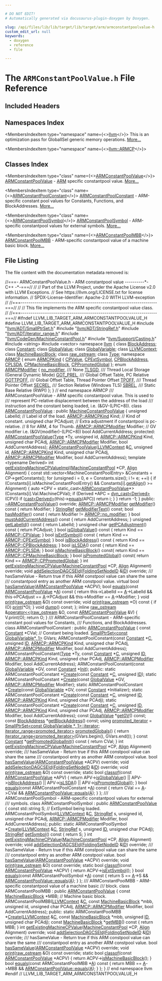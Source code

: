```yaml
---

# DO NOT EDIT!
# Automatically generated via docusaurus-plugin-doxygen by Doxygen.

slug: /api/files/lib/lib/target/lib/target/arm/armconstantpoolvalue-h
custom_edit_url: null
keywords:
  - doxygen
  - reference
  - file

---
```





# The `ARMConstantPoolValue.h` File Reference

<DoxygenPage pluginConfig={pluginConfig}>



## Included Headers

<IncludesList>
<IncludesListItem
  filePath="llvm/ADT/SmallPtrSet.h"
  permalink="/docs/api/files/include/include/llvm/include/llvm/adt/smallptrset-h"
  isLocal="true" />
<IncludesListItem
  filePath="llvm/ADT/StringRef.h"
  permalink="/docs/api/files/include/include/llvm/include/llvm/adt/stringref-h"
  isLocal="true" />
<IncludesListItem
  filePath="llvm/ADT/iterator_range.h"
  permalink="/docs/api/files/include/include/llvm/include/llvm/adt/iterator-range-h"
  isLocal="true" />
<IncludesListItem
  filePath="llvm/CodeGen/MachineConstantPool.h"
  permalink="/docs/api/files/include/include/llvm/include/llvm/codegen/machineconstantpool-h"
  isLocal="true" />
<IncludesListItem
  filePath="llvm/Support/Casting.h"
  permalink="/docs/api/files/include/include/llvm/include/llvm/support/casting-h"
  isLocal="true" />
<IncludesListItem
  filePath="string"
  permalink=""
  isLocal="false" />
<IncludesListItem
  filePath="vector"
  permalink=""
  isLocal="false" />
</IncludesList>

## Namespaces Index

<MembersIndex>

<MembersIndexItem
  type="namespace"
  name={<><a href="/docs/api/namespaces/llvm">llvm</a></>}>
This is an optimization pass for GlobalISel generic memory operations. <a href="/docs/api/namespaces/llvm/#details">More...</a>
</MembersIndexItem>

<MembersIndexItem
  type="namespace"
  name={<><a href="/docs/api/namespaces/llvm/armcp">llvm::ARMCP</a></>}>
</MembersIndexItem>

</MembersIndex>

## Classes Index

<MembersIndex>

<MembersIndexItem
  type="class"
  name={<><a href="/docs/api/classes/llvm/armconstantpoolvalue">ARMConstantPoolValue</a></>}>
<a href="/docs/api/classes/llvm/armconstantpoolvalue">ARMConstantPoolValue</a> - <a href="/docs/api/namespaces/llvm/arm">ARM</a> specific constantpool value. <a href="/docs/api/classes/llvm/armconstantpoolvalue/#details">More...</a>
</MembersIndexItem>

<MembersIndexItem
  type="class"
  name={<><a href="/docs/api/classes/llvm/armconstantpoolconstant">ARMConstantPoolConstant</a></>}>
<a href="/docs/api/classes/llvm/armconstantpoolconstant">ARMConstantPoolConstant</a> - ARM-specific constant pool values for Constants, Functions, and BlockAddresses. <a href="/docs/api/classes/llvm/armconstantpoolconstant/#details">More...</a>
</MembersIndexItem>

<MembersIndexItem
  type="class"
  name={<><a href="/docs/api/classes/llvm/armconstantpoolsymbol">ARMConstantPoolSymbol</a></>}>
<a href="/docs/api/classes/llvm/armconstantpoolsymbol">ARMConstantPoolSymbol</a> - ARM-specific constantpool values for external symbols. <a href="/docs/api/classes/llvm/armconstantpoolsymbol/#details">More...</a>
</MembersIndexItem>

<MembersIndexItem
  type="class"
  name={<><a href="/docs/api/classes/llvm/armconstantpoolmbb">ARMConstantPoolMBB</a></>}>
<a href="/docs/api/classes/llvm/armconstantpoolmbb">ARMConstantPoolMBB</a> - ARM-specific constantpool value of a machine basic block. <a href="/docs/api/classes/llvm/armconstantpoolmbb/#details">More...</a>
</MembersIndexItem>

</MembersIndex>


## File Listing

The file content with the documentation metadata removed is:

<ProgramListing>

<Link id="l00001" /><CodeLine lineNumber="1"><span class="doxyHighlightComment">//===- ARMConstantPoolValue.h - ARM constantpool value ----------&#42;- C++ -&#42;-===//</span></CodeLine>
<Link id="l00002" /><CodeLine lineNumber="2"><span class="doxyHighlightComment">//</span></CodeLine>
<Link id="l00003" /><CodeLine lineNumber="3"><span class="doxyHighlightComment">// Part of the LLVM Project, under the Apache License v2.0 with LLVM Exceptions.</span></CodeLine>
<Link id="l00004" /><CodeLine lineNumber="4"><span class="doxyHighlightComment">// See https://llvm.org/LICENSE.txt for license information.</span></CodeLine>
<Link id="l00005" /><CodeLine lineNumber="5"><span class="doxyHighlightComment">// SPDX-License-Identifier: Apache-2.0 WITH LLVM-exception</span></CodeLine>
<Link id="l00006" /><CodeLine lineNumber="6"><span class="doxyHighlightComment">//</span></CodeLine>
<Link id="l00007" /><CodeLine lineNumber="7"><span class="doxyHighlightComment">//===----------------------------------------------------------------------===//</span></CodeLine>
<Link id="l00008" /><CodeLine lineNumber="8"><span class="doxyHighlightComment">//</span></CodeLine>
<Link id="l00009" /><CodeLine lineNumber="9"><span class="doxyHighlightComment">// This file implements the ARM specific constantpool value class.</span></CodeLine>
<Link id="l00010" /><CodeLine lineNumber="10"><span class="doxyHighlightComment">//</span></CodeLine>
<Link id="l00011" /><CodeLine lineNumber="11"><span class="doxyHighlightComment">//===----------------------------------------------------------------------===//</span></CodeLine>
<Link id="l00012" /><CodeLine lineNumber="12"></CodeLine>
<Link id="l00013" /><CodeLine lineNumber="13"><span class="doxyHighlightPreprocessor">#ifndef LLVM&#95;LIB&#95;TARGET&#95;ARM&#95;ARMCONSTANTPOOLVALUE&#95;H</span></CodeLine>
<Link id="l00014" /><CodeLine lineNumber="14"><span class="doxyHighlightPreprocessor">#define LLVM&#95;LIB&#95;TARGET&#95;ARM&#95;ARMCONSTANTPOOLVALUE&#95;H</span></CodeLine>
<Link id="l00015" /><CodeLine lineNumber="15"></CodeLine>
<Link id="l00016" /><CodeLine lineNumber="16"><span class="doxyHighlightPreprocessor">#include &quot;<a href="/docs/api/files/include/include/llvm/include/llvm/adt/smallptrset-h">llvm/ADT/SmallPtrSet.h</a>&quot;</span></CodeLine>
<Link id="l00017" /><CodeLine lineNumber="17"><span class="doxyHighlightPreprocessor">#include &quot;<a href="/docs/api/files/include/include/llvm/include/llvm/adt/stringref-h">llvm/ADT/StringRef.h</a>&quot;</span></CodeLine>
<Link id="l00018" /><CodeLine lineNumber="18"><span class="doxyHighlightPreprocessor">#include &quot;<a href="/docs/api/files/include/include/llvm/include/llvm/adt/iterator-range-h">llvm/ADT/iterator&#95;range.h</a>&quot;</span></CodeLine>
<Link id="l00019" /><CodeLine lineNumber="19"><span class="doxyHighlightPreprocessor">#include &quot;<a href="/docs/api/files/include/include/llvm/include/llvm/codegen/machineconstantpool-h">llvm/CodeGen/MachineConstantPool.h</a>&quot;</span></CodeLine>
<Link id="l00020" /><CodeLine lineNumber="20"><span class="doxyHighlightPreprocessor">#include &quot;<a href="/docs/api/files/include/include/llvm/include/llvm/support/casting-h">llvm/Support/Casting.h</a>&quot;</span></CodeLine>
<Link id="l00021" /><CodeLine lineNumber="21"><span class="doxyHighlightPreprocessor">#include &lt;string&gt;</span></CodeLine>
<Link id="l00022" /><CodeLine lineNumber="22"><span class="doxyHighlightPreprocessor">#include &lt;vector&gt;</span></CodeLine>
<Link id="l00023" /><CodeLine lineNumber="23"></CodeLine>
<Link id="l00024" /><CodeLine lineNumber="24"><span class="doxyHighlightKeyword">namespace </span><span class="doxyHighlight"><a href="/docs/api/namespaces/llvm">llvm</a> &#123;</span></CodeLine>
<Link id="l00025" /><CodeLine lineNumber="25"></CodeLine>
<Link id="l00026" /><CodeLine lineNumber="26"><span class="doxyHighlightKeyword">class </span><span class="doxyHighlight"><a href="/docs/api/classes/llvm/blockaddress">BlockAddress</a>;</span></CodeLine>
<Link id="l00027" /><CodeLine lineNumber="27"><span class="doxyHighlightKeyword">class </span><span class="doxyHighlight"><a href="/docs/api/classes/llvm/constant">Constant</a>;</span></CodeLine>
<Link id="l00028" /><CodeLine lineNumber="28"><span class="doxyHighlightKeyword">class </span><span class="doxyHighlight"><a href="/docs/api/classes/llvm/globalvalue">GlobalValue</a>;</span></CodeLine>
<Link id="l00029" /><CodeLine lineNumber="29"><span class="doxyHighlightKeyword">class </span><span class="doxyHighlight"><a href="/docs/api/classes/llvm/globalvariable">GlobalVariable</a>;</span></CodeLine>
<Link id="l00030" /><CodeLine lineNumber="30"><span class="doxyHighlightKeyword">class </span><span class="doxyHighlight"><a href="/docs/api/classes/llvm/llvmcontext">LLVMContext</a>;</span></CodeLine>
<Link id="l00031" /><CodeLine lineNumber="31"><span class="doxyHighlightKeyword">class </span><span class="doxyHighlight"><a href="/docs/api/classes/llvm/machinebasicblock">MachineBasicBlock</a>;</span></CodeLine>
<Link id="l00032" /><CodeLine lineNumber="32"><span class="doxyHighlightKeyword">class </span><span class="doxyHighlight"><a href="/docs/api/classes/llvm/raw-ostream">raw&#95;ostream</a>;</span></CodeLine>
<Link id="l00033" /><CodeLine lineNumber="33"><span class="doxyHighlightKeyword">class </span><span class="doxyHighlight"><a href="/docs/api/classes/llvm/type">Type</a>;</span></CodeLine>
<Link id="l00034" /><CodeLine lineNumber="34"></CodeLine>
<Link id="l00035" /><CodeLine lineNumber="35" lineLink="/docs/api/namespaces/llvm/armcp"><span class="doxyHighlightKeyword">namespace </span><span class="doxyHighlight"><a href="/docs/api/namespaces/llvm/armcp">ARMCP</a> &#123;</span></CodeLine>
<Link id="l00036" /><CodeLine lineNumber="36"></CodeLine>
<Link id="l00037" /><CodeLine lineNumber="37" lineLink="/docs/api/namespaces/llvm/armcp/#ad7299e03746a8bdbbff1d3aaf03eaaab"><span class="doxyHighlight">  </span><span class="doxyHighlightKeyword">enum</span><span class="doxyHighlight"> <a href="/docs/api/namespaces/llvm/armcp/#ad7299e03746a8bdbbff1d3aaf03eaaab">ARMCPKind</a> &#123;</span></CodeLine>
<Link id="l00038" /><CodeLine lineNumber="38" lineLink="/docs/api/namespaces/llvm/armcp/#ad7299e03746a8bdbbff1d3aaf03eaaabad4206f41cccb7d5c78d6d642b4b35e1f"><span class="doxyHighlight">    <a href="/docs/api/namespaces/llvm/armcp/#ad7299e03746a8bdbbff1d3aaf03eaaabad4206f41cccb7d5c78d6d642b4b35e1f">CPValue</a>,</span></CodeLine>
<Link id="l00039" /><CodeLine lineNumber="39" lineLink="/docs/api/namespaces/llvm/armcp/#ad7299e03746a8bdbbff1d3aaf03eaaabab8ec2c2ae69c4040c312cf22f10c6819"><span class="doxyHighlight">    <a href="/docs/api/namespaces/llvm/armcp/#ad7299e03746a8bdbbff1d3aaf03eaaabab8ec2c2ae69c4040c312cf22f10c6819">CPExtSymbol</a>,</span></CodeLine>
<Link id="l00040" /><CodeLine lineNumber="40" lineLink="/docs/api/namespaces/llvm/armcp/#ad7299e03746a8bdbbff1d3aaf03eaaabac6721b50294fd164c5861cb82e938e10"><span class="doxyHighlight">    <a href="/docs/api/namespaces/llvm/armcp/#ad7299e03746a8bdbbff1d3aaf03eaaabac6721b50294fd164c5861cb82e938e10">CPBlockAddress</a>,</span></CodeLine>
<Link id="l00041" /><CodeLine lineNumber="41" lineLink="/docs/api/namespaces/llvm/armcp/#ad7299e03746a8bdbbff1d3aaf03eaaaba7266a79b029f9dc90109a374fe43c64f"><span class="doxyHighlight">    <a href="/docs/api/namespaces/llvm/armcp/#ad7299e03746a8bdbbff1d3aaf03eaaaba7266a79b029f9dc90109a374fe43c64f">CPLSDA</a>,</span></CodeLine>
<Link id="l00042" /><CodeLine lineNumber="42" lineLink="/docs/api/namespaces/llvm/armcp/#ad7299e03746a8bdbbff1d3aaf03eaaaba69027420555aea47cb71a920edb9efcc"><span class="doxyHighlight">    <a href="/docs/api/namespaces/llvm/armcp/#ad7299e03746a8bdbbff1d3aaf03eaaaba69027420555aea47cb71a920edb9efcc">CPMachineBasicBlock</a>,</span></CodeLine>
<Link id="l00043" /><CodeLine lineNumber="43" lineLink="/docs/api/namespaces/llvm/armcp/#ad7299e03746a8bdbbff1d3aaf03eaaaba842db4432c41709c02038126b8d57e27"><span class="doxyHighlight">    <a href="/docs/api/namespaces/llvm/armcp/#ad7299e03746a8bdbbff1d3aaf03eaaaba842db4432c41709c02038126b8d57e27">CPPromotedGlobal</a></span></CodeLine>
<Link id="l00044" /><CodeLine lineNumber="44"><span class="doxyHighlight">  &#125;;</span></CodeLine>
<Link id="l00045" /><CodeLine lineNumber="45"></CodeLine>
<Link id="l00046" /><CodeLine lineNumber="46" lineLink="/docs/api/namespaces/llvm/armcp/#ad792b254bbbd9b9f3e5ea93d54a54d85"><span class="doxyHighlight">  </span><span class="doxyHighlightKeyword">enum</span><span class="doxyHighlight"> <a href="/docs/api/namespaces/llvm/armcp/#ad792b254bbbd9b9f3e5ea93d54a54d85">ARMCPModifier</a> &#123;</span></CodeLine>
<Link id="l00047" /><CodeLine lineNumber="47" lineLink="/docs/api/namespaces/llvm/armcp/#ad792b254bbbd9b9f3e5ea93d54a54d85ae9103902078db9ff4f9a7f5477b04c76"><span class="doxyHighlight">    <a href="/docs/api/namespaces/llvm/armcp/#ad792b254bbbd9b9f3e5ea93d54a54d85ae9103902078db9ff4f9a7f5477b04c76">no&#95;modifier</a>, </span><span class="doxyHighlightComment">/// None</span></CodeLine>
<Link id="l00048" /><CodeLine lineNumber="48" lineLink="/docs/api/namespaces/llvm/armcp/#ad792b254bbbd9b9f3e5ea93d54a54d85a62fc1799424549066b0c6b91919152d7"><span class="doxyHighlight">    <a href="/docs/api/namespaces/llvm/armcp/#ad792b254bbbd9b9f3e5ea93d54a54d85a62fc1799424549066b0c6b91919152d7">TLSGD</a>,       </span><span class="doxyHighlightComment">/// Thread Local Storage (General Dynamic Mode)</span></CodeLine>
<Link id="l00049" /><CodeLine lineNumber="49" lineLink="/docs/api/namespaces/llvm/armcp/#ad792b254bbbd9b9f3e5ea93d54a54d85a3d74db86256dfd469bc89a14b1d76fab"><span class="doxyHighlight">    <a href="/docs/api/namespaces/llvm/armcp/#ad792b254bbbd9b9f3e5ea93d54a54d85a3d74db86256dfd469bc89a14b1d76fab">GOT&#95;PREL</a>,    </span><span class="doxyHighlightComment">/// Global Offset Table, PC Relative</span></CodeLine>
<Link id="l00050" /><CodeLine lineNumber="50" lineLink="/docs/api/namespaces/llvm/armcp/#ad792b254bbbd9b9f3e5ea93d54a54d85acddd18dc22e67498fcf0a79b16155fcf"><span class="doxyHighlight">    <a href="/docs/api/namespaces/llvm/armcp/#ad792b254bbbd9b9f3e5ea93d54a54d85acddd18dc22e67498fcf0a79b16155fcf">GOTTPOFF</a>,    </span><span class="doxyHighlightComment">/// Global Offset Table, Thread Pointer Offset</span></CodeLine>
<Link id="l00051" /><CodeLine lineNumber="51" lineLink="/docs/api/namespaces/llvm/armcp/#ad792b254bbbd9b9f3e5ea93d54a54d85ae08d827e55e1fbc94f0156f25aea52e2"><span class="doxyHighlight">    <a href="/docs/api/namespaces/llvm/armcp/#ad792b254bbbd9b9f3e5ea93d54a54d85ae08d827e55e1fbc94f0156f25aea52e2">TPOFF</a>,       </span><span class="doxyHighlightComment">/// Thread Pointer Offset</span></CodeLine>
<Link id="l00052" /><CodeLine lineNumber="52" lineLink="/docs/api/namespaces/llvm/armcp/#ad792b254bbbd9b9f3e5ea93d54a54d85a007149d5920d57032dba20c97c18e7e6"><span class="doxyHighlight">    <a href="/docs/api/namespaces/llvm/armcp/#ad792b254bbbd9b9f3e5ea93d54a54d85a007149d5920d57032dba20c97c18e7e6">SECREL</a>,      </span><span class="doxyHighlightComment">/// Section Relative (Windows TLS)</span></CodeLine>
<Link id="l00053" /><CodeLine lineNumber="53" lineLink="/docs/api/namespaces/llvm/armcp/#ad792b254bbbd9b9f3e5ea93d54a54d85a44297a25f1c31b29e03e9631855cfef9"><span class="doxyHighlight">    <a href="/docs/api/namespaces/llvm/armcp/#ad792b254bbbd9b9f3e5ea93d54a54d85a44297a25f1c31b29e03e9631855cfef9">SBREL</a>,       </span><span class="doxyHighlightComment">/// Static Base Relative (RWPI)</span></CodeLine>
<Link id="l00054" /><CodeLine lineNumber="54"><span class="doxyHighlight">  &#125;;</span></CodeLine>
<Link id="l00055" /><CodeLine lineNumber="55"></CodeLine>
<Link id="l00056" /><CodeLine lineNumber="56"><span class="doxyHighlight">&#125; </span><span class="doxyHighlightComment">// end namespace ARMCP</span></CodeLine>
<Link id="l00057" /><CodeLine lineNumber="57"></CodeLine>
<Link id="l00058" /><CodeLine lineNumber="58"><span class="doxyHighlightComment">/// ARMConstantPoolValue - ARM specific constantpool value. This is used to</span></CodeLine>
<Link id="l00059" /><CodeLine lineNumber="59"><span class="doxyHighlightComment">/// represent PC-relative displacement between the address of the load</span></CodeLine>
<Link id="l00060" /><CodeLine lineNumber="60"><span class="doxyHighlightComment">/// instruction and the constant being loaded, i.e. (&amp;GV-(LPIC+8)).</span></CodeLine>
<Link id="l00061" /><CodeLine lineNumber="61" lineLink="/docs/api/classes/llvm/armconstantpoolvalue"><span class="doxyHighlightKeyword">class </span><span class="doxyHighlight"><a href="/docs/api/classes/llvm/armconstantpoolvalue/#a6d52e73a2bb8e9ddb5c1a00cf45d88e0">ARMConstantPoolValue</a> : </span><span class="doxyHighlightKeyword">public</span><span class="doxyHighlight"> <a href="/docs/api/classes/llvm/machineconstantpoolvalue/#ac688aad44da54c2262096a4b5c5891f4">MachineConstantPoolValue</a> &#123;</span></CodeLine>
<Link id="l00062" /><CodeLine lineNumber="62"><span class="doxyHighlight">  </span><span class="doxyHighlightKeywordType">unsigned</span><span class="doxyHighlight"> LabelId;        </span><span class="doxyHighlightComment">// Label id of the load.</span></CodeLine>
<Link id="l00063" /><CodeLine lineNumber="63"><span class="doxyHighlight">  <a href="/docs/api/namespaces/llvm/armcp/#ad7299e03746a8bdbbff1d3aaf03eaaab">ARMCP::ARMCPKind</a> Kind;   </span><span class="doxyHighlightComment">// Kind of constant.</span></CodeLine>
<Link id="l00064" /><CodeLine lineNumber="64"><span class="doxyHighlight">  </span><span class="doxyHighlightKeywordType">unsigned</span><span class="doxyHighlight"> </span><span class="doxyHighlightKeywordType">char</span><span class="doxyHighlight"> PCAdjust;  </span><span class="doxyHighlightComment">// Extra adjustment if constantpool is pc-relative.</span></CodeLine>
<Link id="l00065" /><CodeLine lineNumber="65"><span class="doxyHighlight">                           </span><span class="doxyHighlightComment">// 8 for ARM, 4 for Thumb.</span></CodeLine>
<Link id="l00066" /><CodeLine lineNumber="66"><span class="doxyHighlight">  <a href="/docs/api/namespaces/llvm/armcp/#ad792b254bbbd9b9f3e5ea93d54a54d85">ARMCP::ARMCPModifier</a> Modifier;   </span><span class="doxyHighlightComment">// GV modifier i.e. (&amp;GV(modifier)-(LPIC+8))</span></CodeLine>
<Link id="l00067" /><CodeLine lineNumber="67"><span class="doxyHighlight">  </span><span class="doxyHighlightKeywordType">bool</span><span class="doxyHighlight"> AddCurrentAddress;</span></CodeLine>
<Link id="l00068" /><CodeLine lineNumber="68"></CodeLine>
<Link id="l00069" /><CodeLine lineNumber="69"><span class="doxyHighlightKeyword">protected</span><span class="doxyHighlight">:</span></CodeLine>
<Link id="l00070" /><CodeLine lineNumber="70"><span class="doxyHighlight">  <a href="/docs/api/classes/llvm/armconstantpoolvalue/#a6d52e73a2bb8e9ddb5c1a00cf45d88e0">ARMConstantPoolValue</a>(<a href="/docs/api/classes/llvm/type">Type</a> &#42;Ty, </span><span class="doxyHighlightKeywordType">unsigned</span><span class="doxyHighlight"> </span><span class="doxyHighlightKeywordType">id</span><span class="doxyHighlight">, <a href="/docs/api/namespaces/llvm/armcp/#ad7299e03746a8bdbbff1d3aaf03eaaab">ARMCP::ARMCPKind</a> Kind,</span></CodeLine>
<Link id="l00071" /><CodeLine lineNumber="71"><span class="doxyHighlight">                       </span><span class="doxyHighlightKeywordType">unsigned</span><span class="doxyHighlight"> </span><span class="doxyHighlightKeywordType">char</span><span class="doxyHighlight"> PCAdj, <a href="/docs/api/namespaces/llvm/armcp/#ad792b254bbbd9b9f3e5ea93d54a54d85">ARMCP::ARMCPModifier</a> Modifier,</span></CodeLine>
<Link id="l00072" /><CodeLine lineNumber="72"><span class="doxyHighlight">                       </span><span class="doxyHighlightKeywordType">bool</span><span class="doxyHighlight"> AddCurrentAddress);</span></CodeLine>
<Link id="l00073" /><CodeLine lineNumber="73"></CodeLine>
<Link id="l00074" /><CodeLine lineNumber="74"><span class="doxyHighlight">  <a href="/docs/api/classes/llvm/armconstantpoolvalue/#a6d52e73a2bb8e9ddb5c1a00cf45d88e0">ARMConstantPoolValue</a>(<a href="/docs/api/classes/llvm/llvmcontext">LLVMContext</a> &amp;<a href="/docs/api/namespaces/llvm/callingconv/#ac6aa1387c4375260e2468eb5a77fdb4cafd841a49aec1539bc88abc8ff9e170fb">C</a>, </span><span class="doxyHighlightKeywordType">unsigned</span><span class="doxyHighlight"> </span><span class="doxyHighlightKeywordType">id</span><span class="doxyHighlight">, <a href="/docs/api/namespaces/llvm/armcp/#ad7299e03746a8bdbbff1d3aaf03eaaab">ARMCP::ARMCPKind</a> Kind,</span></CodeLine>
<Link id="l00075" /><CodeLine lineNumber="75"><span class="doxyHighlight">                       </span><span class="doxyHighlightKeywordType">unsigned</span><span class="doxyHighlight"> </span><span class="doxyHighlightKeywordType">char</span><span class="doxyHighlight"> PCAdj, <a href="/docs/api/namespaces/llvm/armcp/#ad792b254bbbd9b9f3e5ea93d54a54d85">ARMCP::ARMCPModifier</a> Modifier,</span></CodeLine>
<Link id="l00076" /><CodeLine lineNumber="76"><span class="doxyHighlight">                       </span><span class="doxyHighlightKeywordType">bool</span><span class="doxyHighlight"> AddCurrentAddress);</span></CodeLine>
<Link id="l00077" /><CodeLine lineNumber="77"></CodeLine>
<Link id="l00078" /><CodeLine lineNumber="78"><span class="doxyHighlight">  </span><span class="doxyHighlightKeyword">template</span><span class="doxyHighlight"> &lt;</span><span class="doxyHighlightKeyword">typename</span><span class="doxyHighlight"> Derived&gt;</span></CodeLine>
<Link id="l00079" /><CodeLine lineNumber="79" lineLink="/docs/api/classes/llvm/armconstantpoolvalue/#a984cea3549f15471d09a91ba2f60d41b"><span class="doxyHighlight">  </span><span class="doxyHighlightKeywordType">int</span><span class="doxyHighlight"> <a href="/docs/api/classes/llvm/armconstantpoolvalue/#a984cea3549f15471d09a91ba2f60d41b">getExistingMachineCPValueImpl</a>(<a href="/docs/api/classes/llvm/machineconstantpool">MachineConstantPool</a> &#42;CP, <a href="/docs/api/structs/llvm/align">Align</a> Alignment) &#123;</span></CodeLine>
<Link id="l00080" /><CodeLine lineNumber="80"><span class="doxyHighlight">    </span><span class="doxyHighlightKeyword">const</span><span class="doxyHighlight"> std::vector&lt;MachineConstantPoolEntry&gt; &amp;Constants = CP-&gt;getConstants();</span></CodeLine>
<Link id="l00081" /><CodeLine lineNumber="81"><span class="doxyHighlight">    </span><span class="doxyHighlightKeywordFlow">for</span><span class="doxyHighlight"> (</span><span class="doxyHighlightKeywordType">unsigned</span><span class="doxyHighlight"> i = 0, e = Constants.size(); i != e; ++i) &#123;</span></CodeLine>
<Link id="l00082" /><CodeLine lineNumber="82"><span class="doxyHighlight">      </span><span class="doxyHighlightKeywordFlow">if</span><span class="doxyHighlight"> (Constants&#91;i&#93;.isMachineConstantPoolEntry() &amp;&amp;</span></CodeLine>
<Link id="l00083" /><CodeLine lineNumber="83"><span class="doxyHighlight">          Constants&#91;i&#93;.<a href="/docs/api/namespaces/llvm/#a44361e635fd7461e3a8eeb7fc9ad4f04">getAlign</a>() &gt;= Alignment) &#123;</span></CodeLine>
<Link id="l00084" /><CodeLine lineNumber="84"><span class="doxyHighlight">        </span><span class="doxyHighlightKeyword">auto</span><span class="doxyHighlight"> &#42;CPV =</span></CodeLine>
<Link id="l00085" /><CodeLine lineNumber="85"><span class="doxyHighlight">          </span><span class="doxyHighlightKeyword">static&#95;cast&lt;</span><span class="doxyHighlight"><a href="/docs/api/classes/llvm/armconstantpoolvalue/#a6d52e73a2bb8e9ddb5c1a00cf45d88e0">ARMConstantPoolValue</a>&#42;</span><span class="doxyHighlightKeyword">&gt;</span><span class="doxyHighlight">(Constants&#91;i&#93;.Val.MachineCPVal);</span></CodeLine>
<Link id="l00086" /><CodeLine lineNumber="86"><span class="doxyHighlight">        </span><span class="doxyHighlightKeywordFlow">if</span><span class="doxyHighlight"> (Derived &#42;APC = <a href="/docs/api/namespaces/llvm/#a22eeee01734061ac1b31ccd994c49eef">dyn&#95;cast&lt;Derived&gt;</a>(CPV))</span></CodeLine>
<Link id="l00087" /><CodeLine lineNumber="87"><span class="doxyHighlight">          </span><span class="doxyHighlightKeywordFlow">if</span><span class="doxyHighlight"> (<a href="/docs/api/namespaces/llvm/#ac4fc845f5ed92de63cd4474f128f5fc5">cast&lt;Derived&gt;</a>(</span><span class="doxyHighlightKeyword">this</span><span class="doxyHighlight">)-&gt;<a href="/docs/api/classes/llvm/armconstantpoolvalue/#ab926b42ec064c1dd870bb93670d1cf91">equals</a>(APC))</span></CodeLine>
<Link id="l00088" /><CodeLine lineNumber="88"><span class="doxyHighlight">            </span><span class="doxyHighlightKeywordFlow">return</span><span class="doxyHighlight"> i;</span></CodeLine>
<Link id="l00089" /><CodeLine lineNumber="89"><span class="doxyHighlight">      &#125;</span></CodeLine>
<Link id="l00090" /><CodeLine lineNumber="90"><span class="doxyHighlight">    &#125;</span></CodeLine>
<Link id="l00091" /><CodeLine lineNumber="91"></CodeLine>
<Link id="l00092" /><CodeLine lineNumber="92"><span class="doxyHighlight">    </span><span class="doxyHighlightKeywordFlow">return</span><span class="doxyHighlight"> -1;</span></CodeLine>
<Link id="l00093" /><CodeLine lineNumber="93"><span class="doxyHighlight">  &#125;</span></CodeLine>
<Link id="l00094" /><CodeLine lineNumber="94"></CodeLine>
<Link id="l00095" /><CodeLine lineNumber="95"><span class="doxyHighlightKeyword">public</span><span class="doxyHighlight">:</span></CodeLine>
<Link id="l00096" /><CodeLine lineNumber="96" lineLink="/docs/api/classes/llvm/armconstantpoolvalue/#a75709b46bf0d746eb031e606ebc8c818"><span class="doxyHighlight">  <a href="/docs/api/classes/llvm/armconstantpoolvalue/#a75709b46bf0d746eb031e606ebc8c818">~ARMConstantPoolValue</a>() </span><span class="doxyHighlightKeyword">override</span><span class="doxyHighlight">;</span></CodeLine>
<Link id="l00097" /><CodeLine lineNumber="97"></CodeLine>
<Link id="l00098" /><CodeLine lineNumber="98" lineLink="/docs/api/classes/llvm/armconstantpoolvalue/#abe4a46d23b1ab79b5dc190ac58f22eae"><span class="doxyHighlight">  <a href="/docs/api/namespaces/llvm/armcp/#ad792b254bbbd9b9f3e5ea93d54a54d85">ARMCP::ARMCPModifier</a> <a href="/docs/api/classes/llvm/armconstantpoolvalue/#abe4a46d23b1ab79b5dc190ac58f22eae">getModifier</a>()</span><span class="doxyHighlightKeyword"> const </span><span class="doxyHighlight">&#123; </span><span class="doxyHighlightKeywordFlow">return</span><span class="doxyHighlight"> Modifier; &#125;</span></CodeLine>
<Link id="l00099" /><CodeLine lineNumber="99"><span class="doxyHighlight">  <a href="/docs/api/classes/llvm/stringref">StringRef</a> <a href="/docs/api/classes/llvm/armconstantpoolvalue/#ada078240593f51d95cc878aea5ca981b">getModifierText</a>() </span><span class="doxyHighlightKeyword">const</span><span class="doxyHighlight">;</span></CodeLine>
<Link id="l00100" /><CodeLine lineNumber="100" lineLink="/docs/api/classes/llvm/armconstantpoolvalue/#adc8601d311397874b25c22f9e3066d2a"><span class="doxyHighlight">  </span><span class="doxyHighlightKeywordType">bool</span><span class="doxyHighlight"> <a href="/docs/api/classes/llvm/armconstantpoolvalue/#adc8601d311397874b25c22f9e3066d2a">hasModifier</a>()</span><span class="doxyHighlightKeyword"> const </span><span class="doxyHighlight">&#123; </span><span class="doxyHighlightKeywordFlow">return</span><span class="doxyHighlight"> Modifier != <a href="/docs/api/namespaces/llvm/armcp/#ad792b254bbbd9b9f3e5ea93d54a54d85ae9103902078db9ff4f9a7f5477b04c76">ARMCP::no&#95;modifier</a>; &#125;</span></CodeLine>
<Link id="l00101" /><CodeLine lineNumber="101"></CodeLine>
<Link id="l00102" /><CodeLine lineNumber="102" lineLink="/docs/api/classes/llvm/armconstantpoolvalue/#accec0ab52fef914619e937abd7f85c8b"><span class="doxyHighlight">  </span><span class="doxyHighlightKeywordType">bool</span><span class="doxyHighlight"> <a href="/docs/api/classes/llvm/armconstantpoolvalue/#accec0ab52fef914619e937abd7f85c8b">mustAddCurrentAddress</a>()</span><span class="doxyHighlightKeyword"> const </span><span class="doxyHighlight">&#123; </span><span class="doxyHighlightKeywordFlow">return</span><span class="doxyHighlight"> AddCurrentAddress; &#125;</span></CodeLine>
<Link id="l00103" /><CodeLine lineNumber="103"></CodeLine>
<Link id="l00104" /><CodeLine lineNumber="104" lineLink="/docs/api/classes/llvm/armconstantpoolvalue/#ae1b32249540bb5161b162e30f0fd1769"><span class="doxyHighlight">  </span><span class="doxyHighlightKeywordType">unsigned</span><span class="doxyHighlight"> <a href="/docs/api/classes/llvm/armconstantpoolvalue/#ae1b32249540bb5161b162e30f0fd1769">getLabelId</a>()</span><span class="doxyHighlightKeyword"> const </span><span class="doxyHighlight">&#123; </span><span class="doxyHighlightKeywordFlow">return</span><span class="doxyHighlight"> LabelId; &#125;</span></CodeLine>
<Link id="l00105" /><CodeLine lineNumber="105" lineLink="/docs/api/classes/llvm/armconstantpoolvalue/#a123d1ad2f85db8bfe2749294e5751c70"><span class="doxyHighlight">  </span><span class="doxyHighlightKeywordType">unsigned</span><span class="doxyHighlight"> </span><span class="doxyHighlightKeywordType">char</span><span class="doxyHighlight"> <a href="/docs/api/classes/llvm/armconstantpoolvalue/#a123d1ad2f85db8bfe2749294e5751c70">getPCAdjustment</a>()</span><span class="doxyHighlightKeyword"> const </span><span class="doxyHighlight">&#123; </span><span class="doxyHighlightKeywordFlow">return</span><span class="doxyHighlight"> PCAdjust; &#125;</span></CodeLine>
<Link id="l00106" /><CodeLine lineNumber="106"></CodeLine>
<Link id="l00107" /><CodeLine lineNumber="107" lineLink="/docs/api/classes/llvm/armconstantpoolvalue/#aa6db6cf5d86094941ae641ceecf87318"><span class="doxyHighlight">  </span><span class="doxyHighlightKeywordType">bool</span><span class="doxyHighlight"> <a href="/docs/api/classes/llvm/armconstantpoolvalue/#aa6db6cf5d86094941ae641ceecf87318">isGlobalValue</a>()</span><span class="doxyHighlightKeyword"> const </span><span class="doxyHighlight">&#123; </span><span class="doxyHighlightKeywordFlow">return</span><span class="doxyHighlight"> Kind == <a href="/docs/api/namespaces/llvm/armcp/#ad7299e03746a8bdbbff1d3aaf03eaaabad4206f41cccb7d5c78d6d642b4b35e1f">ARMCP::CPValue</a>; &#125;</span></CodeLine>
<Link id="l00108" /><CodeLine lineNumber="108" lineLink="/docs/api/classes/llvm/armconstantpoolvalue/#a8b8d346c78a82437ac734e4ce1cb0553"><span class="doxyHighlight">  </span><span class="doxyHighlightKeywordType">bool</span><span class="doxyHighlight"> <a href="/docs/api/classes/llvm/armconstantpoolvalue/#a8b8d346c78a82437ac734e4ce1cb0553">isExtSymbol</a>()</span><span class="doxyHighlightKeyword"> const </span><span class="doxyHighlight">&#123; </span><span class="doxyHighlightKeywordFlow">return</span><span class="doxyHighlight"> Kind == <a href="/docs/api/namespaces/llvm/armcp/#ad7299e03746a8bdbbff1d3aaf03eaaabab8ec2c2ae69c4040c312cf22f10c6819">ARMCP::CPExtSymbol</a>; &#125;</span></CodeLine>
<Link id="l00109" /><CodeLine lineNumber="109" lineLink="/docs/api/classes/llvm/armconstantpoolvalue/#ae603ba203d2cb8f2d58d8ba8b296f468"><span class="doxyHighlight">  </span><span class="doxyHighlightKeywordType">bool</span><span class="doxyHighlight"> <a href="/docs/api/classes/llvm/armconstantpoolvalue/#ae603ba203d2cb8f2d58d8ba8b296f468">isBlockAddress</a>()</span><span class="doxyHighlightKeyword"> const </span><span class="doxyHighlight">&#123; </span><span class="doxyHighlightKeywordFlow">return</span><span class="doxyHighlight"> Kind == <a href="/docs/api/namespaces/llvm/armcp/#ad7299e03746a8bdbbff1d3aaf03eaaabac6721b50294fd164c5861cb82e938e10">ARMCP::CPBlockAddress</a>; &#125;</span></CodeLine>
<Link id="l00110" /><CodeLine lineNumber="110" lineLink="/docs/api/classes/llvm/armconstantpoolvalue/#ae25500a7ac8ad50ba2773c8558e1deaa"><span class="doxyHighlight">  </span><span class="doxyHighlightKeywordType">bool</span><span class="doxyHighlight"> <a href="/docs/api/classes/llvm/armconstantpoolvalue/#ae25500a7ac8ad50ba2773c8558e1deaa">isLSDA</a>()</span><span class="doxyHighlightKeyword"> const </span><span class="doxyHighlight">&#123; </span><span class="doxyHighlightKeywordFlow">return</span><span class="doxyHighlight"> Kind == <a href="/docs/api/namespaces/llvm/armcp/#ad7299e03746a8bdbbff1d3aaf03eaaaba7266a79b029f9dc90109a374fe43c64f">ARMCP::CPLSDA</a>; &#125;</span></CodeLine>
<Link id="l00111" /><CodeLine lineNumber="111" lineLink="/docs/api/classes/llvm/armconstantpoolvalue/#a8761e4a93682b13870657a5b83612ffc"><span class="doxyHighlight">  </span><span class="doxyHighlightKeywordType">bool</span><span class="doxyHighlight"> <a href="/docs/api/classes/llvm/armconstantpoolvalue/#a8761e4a93682b13870657a5b83612ffc">isMachineBasicBlock</a>()</span><span class="doxyHighlightKeyword"> const</span><span class="doxyHighlight">&#123; </span><span class="doxyHighlightKeywordFlow">return</span><span class="doxyHighlight"> Kind == <a href="/docs/api/namespaces/llvm/armcp/#ad7299e03746a8bdbbff1d3aaf03eaaaba69027420555aea47cb71a920edb9efcc">ARMCP::CPMachineBasicBlock</a>; &#125;</span></CodeLine>
<Link id="l00112" /><CodeLine lineNumber="112" lineLink="/docs/api/classes/llvm/armconstantpoolvalue/#a01cff4206f16f8e50159853a71f95080"><span class="doxyHighlight">  </span><span class="doxyHighlightKeywordType">bool</span><span class="doxyHighlight"> <a href="/docs/api/classes/llvm/armconstantpoolvalue/#a01cff4206f16f8e50159853a71f95080">isPromotedGlobal</a>()</span><span class="doxyHighlightKeyword"> const</span><span class="doxyHighlight">&#123; </span><span class="doxyHighlightKeywordFlow">return</span><span class="doxyHighlight"> Kind == <a href="/docs/api/namespaces/llvm/armcp/#ad7299e03746a8bdbbff1d3aaf03eaaaba842db4432c41709c02038126b8d57e27">ARMCP::CPPromotedGlobal</a>; &#125;</span></CodeLine>
<Link id="l00113" /><CodeLine lineNumber="113"></CodeLine>
<Link id="l00114" /><CodeLine lineNumber="114"><span class="doxyHighlight">  </span><span class="doxyHighlightKeywordType">int</span><span class="doxyHighlight"> <a href="/docs/api/classes/llvm/armconstantpoolvalue/#a1d4cba7ac19e830bf30907621cf250e5">getExistingMachineCPValue</a>(<a href="/docs/api/classes/llvm/machineconstantpool">MachineConstantPool</a> &#42;CP,</span></CodeLine>
<Link id="l00115" /><CodeLine lineNumber="115"><span class="doxyHighlight">                                <a href="/docs/api/structs/llvm/align">Align</a> Alignment) </span><span class="doxyHighlightKeyword">override</span><span class="doxyHighlight">;</span></CodeLine>
<Link id="l00116" /><CodeLine lineNumber="116"></CodeLine>
<Link id="l00117" /><CodeLine lineNumber="117"><span class="doxyHighlight">  </span><span class="doxyHighlightKeywordType">void</span><span class="doxyHighlight"> <a href="/docs/api/classes/llvm/armconstantpoolvalue/#af658836bbc9432b5e44b40dfde9f1904">addSelectionDAGCSEId</a>(<a href="/docs/api/classes/llvm/foldingsetnodeid">FoldingSetNodeID</a> &amp;<a href="/docs/api/namespaces/llvm/callingconv/#abdf8cf606905c10634e831390981b0ed">ID</a>) </span><span class="doxyHighlightKeyword">override</span><span class="doxyHighlight">;</span></CodeLine>
<Link id="l00118" /><CodeLine lineNumber="118"></CodeLine>
<Link id="l00119" /><CodeLine lineNumber="119"><span class="doxyHighlightComment">  /// hasSameValue - Return true if this ARM constpool value can share the same</span></CodeLine>
<Link id="l00120" /><CodeLine lineNumber="120"><span class="doxyHighlightComment">  /// constantpool entry as another ARM constpool value.</span></CodeLine>
<Link id="l00121" /><CodeLine lineNumber="121"><span class="doxyHighlight">  </span><span class="doxyHighlightKeyword">virtual</span><span class="doxyHighlight"> </span><span class="doxyHighlightKeywordType">bool</span><span class="doxyHighlight"> <a href="/docs/api/classes/llvm/armconstantpoolvalue/#ae204089fb50ef2edd07a7d18c5c4b79f">hasSameValue</a>(<a href="/docs/api/classes/llvm/armconstantpoolvalue">ARMConstantPoolValue</a> &#42;ACPV);</span></CodeLine>
<Link id="l00122" /><CodeLine lineNumber="122"></CodeLine>
<Link id="l00123" /><CodeLine lineNumber="123" lineLink="/docs/api/classes/llvm/armconstantpoolvalue/#ab926b42ec064c1dd870bb93670d1cf91"><span class="doxyHighlight">  </span><span class="doxyHighlightKeywordType">bool</span><span class="doxyHighlight"> <a href="/docs/api/classes/llvm/armconstantpoolvalue/#ab926b42ec064c1dd870bb93670d1cf91">equals</a>(</span><span class="doxyHighlightKeyword">const</span><span class="doxyHighlight"> <a href="/docs/api/classes/llvm/armconstantpoolvalue/#a6d52e73a2bb8e9ddb5c1a00cf45d88e0">ARMConstantPoolValue</a> &#42;<a href="/docs/api/files/lib/lib/ir/builtingcs-cpp/#a2e38c85003a042421cde1647632d0b72">A</a>)</span><span class="doxyHighlightKeyword"> const </span><span class="doxyHighlight">&#123;</span></CodeLine>
<Link id="l00124" /><CodeLine lineNumber="124"><span class="doxyHighlight">    </span><span class="doxyHighlightKeywordFlow">return</span><span class="doxyHighlight"> this-&gt;LabelId == <a href="/docs/api/files/lib/lib/ir/builtingcs-cpp/#a2e38c85003a042421cde1647632d0b72">A</a>-&gt;LabelId &amp;&amp;</span></CodeLine>
<Link id="l00125" /><CodeLine lineNumber="125"><span class="doxyHighlight">      this-&gt;PCAdjust == <a href="/docs/api/files/lib/lib/ir/builtingcs-cpp/#a2e38c85003a042421cde1647632d0b72">A</a>-&gt;PCAdjust &amp;&amp;</span></CodeLine>
<Link id="l00126" /><CodeLine lineNumber="126"><span class="doxyHighlight">      this-&gt;Modifier == <a href="/docs/api/files/lib/lib/ir/builtingcs-cpp/#a2e38c85003a042421cde1647632d0b72">A</a>-&gt;Modifier;</span></CodeLine>
<Link id="l00127" /><CodeLine lineNumber="127"><span class="doxyHighlight">  &#125;</span></CodeLine>
<Link id="l00128" /><CodeLine lineNumber="128"></CodeLine>
<Link id="l00129" /><CodeLine lineNumber="129"><span class="doxyHighlight">  </span><span class="doxyHighlightKeywordType">void</span><span class="doxyHighlight"> <a href="/docs/api/classes/llvm/armconstantpoolvalue/#a7b8d7ad0899bfee6d615c35f0dfd9841">print</a>(<a href="/docs/api/classes/llvm/raw-ostream">raw&#95;ostream</a> &amp;O) </span><span class="doxyHighlightKeyword">const override</span><span class="doxyHighlight">;</span></CodeLine>
<Link id="l00130" /><CodeLine lineNumber="130" lineLink="/docs/api/classes/llvm/armconstantpoolvalue/#a2939cb3fb23575c829b38126355af2a9"><span class="doxyHighlight">  </span><span class="doxyHighlightKeywordType">void</span><span class="doxyHighlight"> <a href="/docs/api/classes/llvm/armconstantpoolvalue/#a2939cb3fb23575c829b38126355af2a9">print</a>(<a href="/docs/api/classes/llvm/raw-ostream">raw&#95;ostream</a> &#42;O)</span><span class="doxyHighlightKeyword"> const </span><span class="doxyHighlight">&#123; </span><span class="doxyHighlightKeywordFlow">if</span><span class="doxyHighlight"> (O) <a href="/docs/api/classes/llvm/armconstantpoolvalue/#a2939cb3fb23575c829b38126355af2a9">print</a>(&#42;O); &#125;</span></CodeLine>
<Link id="l00131" /><CodeLine lineNumber="131"><span class="doxyHighlight">  </span><span class="doxyHighlightKeywordType">void</span><span class="doxyHighlight"> <a href="/docs/api/classes/llvm/armconstantpoolvalue/#a72e996e33d02377f36d099211fedf9bc">dump</a>() </span><span class="doxyHighlightKeyword">const</span><span class="doxyHighlight">;</span></CodeLine>
<Link id="l00132" /><CodeLine lineNumber="132"><span class="doxyHighlight">&#125;;</span></CodeLine>
<Link id="l00133" /><CodeLine lineNumber="133"></CodeLine>
<Link id="l00134" /><CodeLine lineNumber="134" lineLink="/docs/api/namespaces/llvm/#aecdfba8613aba352e9df650b1446a96b"><span class="doxyHighlightKeyword">inline</span><span class="doxyHighlight"> <a href="/docs/api/classes/llvm/raw-ostream">raw&#95;ostream</a> &amp;<a href="/docs/api/namespaces/llvm/#ab89f1db02887aa569176f0e29622eb47">operator&lt;&lt;</a>(<a href="/docs/api/classes/llvm/raw-ostream">raw&#95;ostream</a> &amp;O, </span><span class="doxyHighlightKeyword">const</span><span class="doxyHighlight"> <a href="/docs/api/classes/llvm/armconstantpoolvalue">ARMConstantPoolValue</a> &amp;V) &#123;</span></CodeLine>
<Link id="l00135" /><CodeLine lineNumber="135"><span class="doxyHighlight">  V.print(O);</span></CodeLine>
<Link id="l00136" /><CodeLine lineNumber="136"><span class="doxyHighlight">  </span><span class="doxyHighlightKeywordFlow">return</span><span class="doxyHighlight"> O;</span></CodeLine>
<Link id="l00137" /><CodeLine lineNumber="137"><span class="doxyHighlight">&#125;</span></CodeLine>
<Link id="l00138" /><CodeLine lineNumber="138"></CodeLine>
<Link id="l00139" /><CodeLine lineNumber="139"><span class="doxyHighlightComment">/// ARMConstantPoolConstant - ARM-specific constant pool values for Constants,</span></CodeLine>
<Link id="l00140" /><CodeLine lineNumber="140"><span class="doxyHighlightComment">/// Functions, and BlockAddresses.</span></CodeLine>
<Link id="l00141" /><CodeLine lineNumber="141" lineLink="/docs/api/classes/llvm/armconstantpoolconstant"><span class="doxyHighlightKeyword">class </span><span class="doxyHighlight">ARMConstantPoolConstant : </span><span class="doxyHighlightKeyword">public</span><span class="doxyHighlight"> <a href="/docs/api/classes/llvm/armconstantpoolvalue/#a6d52e73a2bb8e9ddb5c1a00cf45d88e0">ARMConstantPoolValue</a> &#123;</span></CodeLine>
<Link id="l00142" /><CodeLine lineNumber="142"><span class="doxyHighlight">  </span><span class="doxyHighlightKeyword">const</span><span class="doxyHighlight"> <a href="/docs/api/classes/llvm/constant">Constant</a> &#42;CVal;         </span><span class="doxyHighlightComment">// Constant being loaded.</span></CodeLine>
<Link id="l00143" /><CodeLine lineNumber="143"><span class="doxyHighlight">  <a href="/docs/api/classes/llvm/smallptrset">SmallPtrSet&lt;const GlobalVariable&#42;, 1&gt;</a> GVars;</span></CodeLine>
<Link id="l00144" /><CodeLine lineNumber="144"></CodeLine>
<Link id="l00145" /><CodeLine lineNumber="145"><span class="doxyHighlight">  ARMConstantPoolConstant(</span><span class="doxyHighlightKeyword">const</span><span class="doxyHighlight"> <a href="/docs/api/classes/llvm/constant">Constant</a> &#42;<a href="/docs/api/namespaces/llvm/callingconv/#ac6aa1387c4375260e2468eb5a77fdb4cafd841a49aec1539bc88abc8ff9e170fb">C</a>,</span></CodeLine>
<Link id="l00146" /><CodeLine lineNumber="146"><span class="doxyHighlight">                          </span><span class="doxyHighlightKeywordType">unsigned</span><span class="doxyHighlight"> <a href="/docs/api/namespaces/llvm/callingconv/#abdf8cf606905c10634e831390981b0ed">ID</a>,</span></CodeLine>
<Link id="l00147" /><CodeLine lineNumber="147"><span class="doxyHighlight">                          <a href="/docs/api/namespaces/llvm/armcp/#ad7299e03746a8bdbbff1d3aaf03eaaab">ARMCP::ARMCPKind</a> Kind,</span></CodeLine>
<Link id="l00148" /><CodeLine lineNumber="148"><span class="doxyHighlight">                          </span><span class="doxyHighlightKeywordType">unsigned</span><span class="doxyHighlight"> </span><span class="doxyHighlightKeywordType">char</span><span class="doxyHighlight"> PCAdj,</span></CodeLine>
<Link id="l00149" /><CodeLine lineNumber="149"><span class="doxyHighlight">                          <a href="/docs/api/namespaces/llvm/armcp/#ad792b254bbbd9b9f3e5ea93d54a54d85">ARMCP::ARMCPModifier</a> Modifier,</span></CodeLine>
<Link id="l00150" /><CodeLine lineNumber="150"><span class="doxyHighlight">                          </span><span class="doxyHighlightKeywordType">bool</span><span class="doxyHighlight"> AddCurrentAddress);</span></CodeLine>
<Link id="l00151" /><CodeLine lineNumber="151"><span class="doxyHighlight">  ARMConstantPoolConstant(<a href="/docs/api/classes/llvm/type">Type</a> &#42;Ty, </span><span class="doxyHighlightKeyword">const</span><span class="doxyHighlight"> <a href="/docs/api/classes/llvm/constant">Constant</a> &#42;<a href="/docs/api/namespaces/llvm/callingconv/#ac6aa1387c4375260e2468eb5a77fdb4cafd841a49aec1539bc88abc8ff9e170fb">C</a>,</span></CodeLine>
<Link id="l00152" /><CodeLine lineNumber="152"><span class="doxyHighlight">                          </span><span class="doxyHighlightKeywordType">unsigned</span><span class="doxyHighlight"> <a href="/docs/api/namespaces/llvm/callingconv/#abdf8cf606905c10634e831390981b0ed">ID</a>,</span></CodeLine>
<Link id="l00153" /><CodeLine lineNumber="153"><span class="doxyHighlight">                          <a href="/docs/api/namespaces/llvm/armcp/#ad7299e03746a8bdbbff1d3aaf03eaaab">ARMCP::ARMCPKind</a> Kind,</span></CodeLine>
<Link id="l00154" /><CodeLine lineNumber="154"><span class="doxyHighlight">                          </span><span class="doxyHighlightKeywordType">unsigned</span><span class="doxyHighlight"> </span><span class="doxyHighlightKeywordType">char</span><span class="doxyHighlight"> PCAdj,</span></CodeLine>
<Link id="l00155" /><CodeLine lineNumber="155"><span class="doxyHighlight">                          <a href="/docs/api/namespaces/llvm/armcp/#ad792b254bbbd9b9f3e5ea93d54a54d85">ARMCP::ARMCPModifier</a> Modifier,</span></CodeLine>
<Link id="l00156" /><CodeLine lineNumber="156"><span class="doxyHighlight">                          </span><span class="doxyHighlightKeywordType">bool</span><span class="doxyHighlight"> AddCurrentAddress);</span></CodeLine>
<Link id="l00157" /><CodeLine lineNumber="157"><span class="doxyHighlight">  ARMConstantPoolConstant(</span><span class="doxyHighlightKeyword">const</span><span class="doxyHighlight"> <a href="/docs/api/classes/llvm/globalvariable">GlobalVariable</a> &#42;GV, </span><span class="doxyHighlightKeyword">const</span><span class="doxyHighlight"> <a href="/docs/api/classes/llvm/constant">Constant</a> &#42;<a href="/docs/api/classes/llvm/init">Init</a>);</span></CodeLine>
<Link id="l00158" /><CodeLine lineNumber="158"></CodeLine>
<Link id="l00159" /><CodeLine lineNumber="159"><span class="doxyHighlightKeyword">public</span><span class="doxyHighlight">:</span></CodeLine>
<Link id="l00160" /><CodeLine lineNumber="160"><span class="doxyHighlight">  </span><span class="doxyHighlightKeyword">static</span><span class="doxyHighlight"> ARMConstantPoolConstant &#42;<a href="/docs/api/classes/llvm/armconstantpoolconstant/#a42ce6739c10696336d46591fec3e12ac">Create</a>(</span><span class="doxyHighlightKeyword">const</span><span class="doxyHighlight"> <a href="/docs/api/classes/llvm/constant">Constant</a> &#42;<a href="/docs/api/namespaces/llvm/callingconv/#ac6aa1387c4375260e2468eb5a77fdb4cafd841a49aec1539bc88abc8ff9e170fb">C</a>, </span><span class="doxyHighlightKeywordType">unsigned</span><span class="doxyHighlight"> <a href="/docs/api/namespaces/llvm/callingconv/#abdf8cf606905c10634e831390981b0ed">ID</a>);</span></CodeLine>
<Link id="l00161" /><CodeLine lineNumber="161"><span class="doxyHighlight">  </span><span class="doxyHighlightKeyword">static</span><span class="doxyHighlight"> ARMConstantPoolConstant &#42;<a href="/docs/api/classes/llvm/armconstantpoolconstant/#a42ce6739c10696336d46591fec3e12ac">Create</a>(</span><span class="doxyHighlightKeyword">const</span><span class="doxyHighlight"> <a href="/docs/api/classes/llvm/globalvalue">GlobalValue</a> &#42;GV,</span></CodeLine>
<Link id="l00162" /><CodeLine lineNumber="162"><span class="doxyHighlight">                                         <a href="/docs/api/namespaces/llvm/armcp/#ad792b254bbbd9b9f3e5ea93d54a54d85">ARMCP::ARMCPModifier</a> Modifier);</span></CodeLine>
<Link id="l00163" /><CodeLine lineNumber="163"><span class="doxyHighlight">  </span><span class="doxyHighlightKeyword">static</span><span class="doxyHighlight"> ARMConstantPoolConstant &#42;<a href="/docs/api/classes/llvm/armconstantpoolconstant/#a42ce6739c10696336d46591fec3e12ac">Create</a>(</span><span class="doxyHighlightKeyword">const</span><span class="doxyHighlight"> <a href="/docs/api/classes/llvm/globalvariable">GlobalVariable</a> &#42;GV,</span></CodeLine>
<Link id="l00164" /><CodeLine lineNumber="164"><span class="doxyHighlight">                                         </span><span class="doxyHighlightKeyword">const</span><span class="doxyHighlight"> <a href="/docs/api/classes/llvm/constant">Constant</a> &#42;Initializer);</span></CodeLine>
<Link id="l00165" /><CodeLine lineNumber="165"><span class="doxyHighlight">  </span><span class="doxyHighlightKeyword">static</span><span class="doxyHighlight"> ARMConstantPoolConstant &#42;<a href="/docs/api/classes/llvm/armconstantpoolconstant/#a42ce6739c10696336d46591fec3e12ac">Create</a>(</span><span class="doxyHighlightKeyword">const</span><span class="doxyHighlight"> <a href="/docs/api/classes/llvm/constant">Constant</a> &#42;<a href="/docs/api/namespaces/llvm/callingconv/#ac6aa1387c4375260e2468eb5a77fdb4cafd841a49aec1539bc88abc8ff9e170fb">C</a>, </span><span class="doxyHighlightKeywordType">unsigned</span><span class="doxyHighlight"> <a href="/docs/api/namespaces/llvm/callingconv/#abdf8cf606905c10634e831390981b0ed">ID</a>,</span></CodeLine>
<Link id="l00166" /><CodeLine lineNumber="166"><span class="doxyHighlight">                                         <a href="/docs/api/namespaces/llvm/armcp/#ad7299e03746a8bdbbff1d3aaf03eaaab">ARMCP::ARMCPKind</a> Kind,</span></CodeLine>
<Link id="l00167" /><CodeLine lineNumber="167"><span class="doxyHighlight">                                         </span><span class="doxyHighlightKeywordType">unsigned</span><span class="doxyHighlight"> </span><span class="doxyHighlightKeywordType">char</span><span class="doxyHighlight"> PCAdj);</span></CodeLine>
<Link id="l00168" /><CodeLine lineNumber="168"><span class="doxyHighlight">  </span><span class="doxyHighlightKeyword">static</span><span class="doxyHighlight"> ARMConstantPoolConstant &#42;<a href="/docs/api/classes/llvm/armconstantpoolconstant/#a42ce6739c10696336d46591fec3e12ac">Create</a>(</span><span class="doxyHighlightKeyword">const</span><span class="doxyHighlight"> <a href="/docs/api/classes/llvm/constant">Constant</a> &#42;<a href="/docs/api/namespaces/llvm/callingconv/#ac6aa1387c4375260e2468eb5a77fdb4cafd841a49aec1539bc88abc8ff9e170fb">C</a>, </span><span class="doxyHighlightKeywordType">unsigned</span><span class="doxyHighlight"> <a href="/docs/api/namespaces/llvm/callingconv/#abdf8cf606905c10634e831390981b0ed">ID</a>,</span></CodeLine>
<Link id="l00169" /><CodeLine lineNumber="169"><span class="doxyHighlight">                                         <a href="/docs/api/namespaces/llvm/armcp/#ad7299e03746a8bdbbff1d3aaf03eaaab">ARMCP::ARMCPKind</a> Kind,</span></CodeLine>
<Link id="l00170" /><CodeLine lineNumber="170"><span class="doxyHighlight">                                         </span><span class="doxyHighlightKeywordType">unsigned</span><span class="doxyHighlight"> </span><span class="doxyHighlightKeywordType">char</span><span class="doxyHighlight"> PCAdj,</span></CodeLine>
<Link id="l00171" /><CodeLine lineNumber="171"><span class="doxyHighlight">                                         <a href="/docs/api/namespaces/llvm/armcp/#ad792b254bbbd9b9f3e5ea93d54a54d85">ARMCP::ARMCPModifier</a> Modifier,</span></CodeLine>
<Link id="l00172" /><CodeLine lineNumber="172"><span class="doxyHighlight">                                         </span><span class="doxyHighlightKeywordType">bool</span><span class="doxyHighlight"> AddCurrentAddress);</span></CodeLine>
<Link id="l00173" /><CodeLine lineNumber="173"></CodeLine>
<Link id="l00174" /><CodeLine lineNumber="174"><span class="doxyHighlight">  </span><span class="doxyHighlightKeyword">const</span><span class="doxyHighlight"> <a href="/docs/api/classes/llvm/globalvalue">GlobalValue</a> &#42;<a href="/docs/api/classes/llvm/armconstantpoolconstant/#a0697bf0ebcbc0b21342fe3aa05affab5">getGV</a>() </span><span class="doxyHighlightKeyword">const</span><span class="doxyHighlight">;</span></CodeLine>
<Link id="l00175" /><CodeLine lineNumber="175"><span class="doxyHighlight">  </span><span class="doxyHighlightKeyword">const</span><span class="doxyHighlight"> <a href="/docs/api/classes/llvm/blockaddress">BlockAddress</a> &#42;<a href="/docs/api/classes/llvm/armconstantpoolconstant/#abbf196f3d97c12d4b378ed13794853e0">getBlockAddress</a>() </span><span class="doxyHighlightKeyword">const</span><span class="doxyHighlight">;</span></CodeLine>
<Link id="l00176" /><CodeLine lineNumber="176"></CodeLine>
<Link id="l00177" /><CodeLine lineNumber="177" lineLink="/docs/api/classes/llvm/armconstantpoolconstant/#aff1148f5f0eb1757c42944dc17d2db1a"><span class="doxyHighlight">  </span><span class="doxyHighlightKeyword">using </span><span class="doxyHighlight"><a href="/docs/api/classes/llvm/armconstantpoolconstant/#aff1148f5f0eb1757c42944dc17d2db1a">promoted&#95;iterator</a> = <a href="/docs/api/classes/llvm/smallptrsetimpl/#aa1c0b29f447eccfd6c43dc236148e609">SmallPtrSet&lt;const GlobalVariable &#42;, 1&gt;::iterator</a>;</span></CodeLine>
<Link id="l00178" /><CodeLine lineNumber="178"></CodeLine>
<Link id="l00179" /><CodeLine lineNumber="179" lineLink="/docs/api/classes/llvm/armconstantpoolconstant/#a694c1474bd0837cb49e6c3e2d97f86f5"><span class="doxyHighlight">  <a href="/docs/api/classes/llvm/iterator-range">iterator&#95;range&lt;promoted&#95;iterator&gt;</a> <a href="/docs/api/classes/llvm/armconstantpoolconstant/#a694c1474bd0837cb49e6c3e2d97f86f5">promotedGlobals</a>() &#123;</span></CodeLine>
<Link id="l00180" /><CodeLine lineNumber="180"><span class="doxyHighlight">    </span><span class="doxyHighlightKeywordFlow">return</span><span class="doxyHighlight"> <a href="/docs/api/namespaces/llvm/#a9b5301a03dc90d7ac00440e2de4d9149">iterator&#95;range&lt;promoted&#95;iterator&gt;</a>(GVars.begin(), GVars.end());</span></CodeLine>
<Link id="l00181" /><CodeLine lineNumber="181"><span class="doxyHighlight">  &#125;</span></CodeLine>
<Link id="l00182" /><CodeLine lineNumber="182"></CodeLine>
<Link id="l00183" /><CodeLine lineNumber="183" lineLink="/docs/api/classes/llvm/armconstantpoolconstant/#a8caeb5a0c13ef5720d94d7cc2eca43d7"><span class="doxyHighlight">  </span><span class="doxyHighlightKeyword">const</span><span class="doxyHighlight"> <a href="/docs/api/classes/llvm/constant">Constant</a> &#42;<a href="/docs/api/classes/llvm/armconstantpoolconstant/#a8caeb5a0c13ef5720d94d7cc2eca43d7">getPromotedGlobalInit</a>()</span><span class="doxyHighlightKeyword"> const </span><span class="doxyHighlight">&#123;</span></CodeLine>
<Link id="l00184" /><CodeLine lineNumber="184"><span class="doxyHighlight">    </span><span class="doxyHighlightKeywordFlow">return</span><span class="doxyHighlight"> CVal;</span></CodeLine>
<Link id="l00185" /><CodeLine lineNumber="185"><span class="doxyHighlight">  &#125;</span></CodeLine>
<Link id="l00186" /><CodeLine lineNumber="186"></CodeLine>
<Link id="l00187" /><CodeLine lineNumber="187"><span class="doxyHighlight">  </span><span class="doxyHighlightKeywordType">int</span><span class="doxyHighlight"> <a href="/docs/api/classes/llvm/armconstantpoolconstant/#ae74fbc76f1ec40713c56d087bb30adfd">getExistingMachineCPValue</a>(<a href="/docs/api/classes/llvm/machineconstantpool">MachineConstantPool</a> &#42;CP,</span></CodeLine>
<Link id="l00188" /><CodeLine lineNumber="188"><span class="doxyHighlight">                                <a href="/docs/api/structs/llvm/align">Align</a> Alignment) </span><span class="doxyHighlightKeyword">override</span><span class="doxyHighlight">;</span></CodeLine>
<Link id="l00189" /><CodeLine lineNumber="189"></CodeLine>
<Link id="l00190" /><CodeLine lineNumber="190"><span class="doxyHighlightComment">  /// hasSameValue - Return true if this ARM constpool value can share the same</span></CodeLine>
<Link id="l00191" /><CodeLine lineNumber="191"><span class="doxyHighlightComment">  /// constantpool entry as another ARM constpool value.</span></CodeLine>
<Link id="l00192" /><CodeLine lineNumber="192"><span class="doxyHighlight">  </span><span class="doxyHighlightKeywordType">bool</span><span class="doxyHighlight"> <a href="/docs/api/classes/llvm/armconstantpoolconstant/#a9bd8aa4e2dedff3b3e8d75eefdfe21b2">hasSameValue</a>(<a href="/docs/api/classes/llvm/armconstantpoolvalue">ARMConstantPoolValue</a> &#42;ACPV) </span><span class="doxyHighlightKeyword">override</span><span class="doxyHighlight">;</span></CodeLine>
<Link id="l00193" /><CodeLine lineNumber="193"></CodeLine>
<Link id="l00194" /><CodeLine lineNumber="194"><span class="doxyHighlight">  </span><span class="doxyHighlightKeywordType">void</span><span class="doxyHighlight"> <a href="/docs/api/classes/llvm/armconstantpoolconstant/#ae6c8e149d2d3fa94ac779398e008824e">addSelectionDAGCSEId</a>(<a href="/docs/api/classes/llvm/foldingsetnodeid">FoldingSetNodeID</a> &amp;<a href="/docs/api/namespaces/llvm/callingconv/#abdf8cf606905c10634e831390981b0ed">ID</a>) </span><span class="doxyHighlightKeyword">override</span><span class="doxyHighlight">;</span></CodeLine>
<Link id="l00195" /><CodeLine lineNumber="195"></CodeLine>
<Link id="l00196" /><CodeLine lineNumber="196"><span class="doxyHighlight">  </span><span class="doxyHighlightKeywordType">void</span><span class="doxyHighlight"> <a href="/docs/api/classes/llvm/armconstantpoolconstant/#ab6ab465d21408bde16e78213c1a8d59f">print</a>(<a href="/docs/api/classes/llvm/raw-ostream">raw&#95;ostream</a> &amp;O) </span><span class="doxyHighlightKeyword">const override</span><span class="doxyHighlight">;</span></CodeLine>
<Link id="l00197" /><CodeLine lineNumber="197"></CodeLine>
<Link id="l00198" /><CodeLine lineNumber="198" lineLink="/docs/api/classes/llvm/armconstantpoolconstant/#a32e0273e8266cb9e01441d8dbc21d69d"><span class="doxyHighlight">  </span><span class="doxyHighlightKeyword">static</span><span class="doxyHighlight"> </span><span class="doxyHighlightKeywordType">bool</span><span class="doxyHighlight"> <a href="/docs/api/classes/llvm/armconstantpoolconstant/#a32e0273e8266cb9e01441d8dbc21d69d">classof</a>(</span><span class="doxyHighlightKeyword">const</span><span class="doxyHighlight"> <a href="/docs/api/classes/llvm/armconstantpoolvalue/#a6d52e73a2bb8e9ddb5c1a00cf45d88e0">ARMConstantPoolValue</a> &#42;APV) &#123;</span></CodeLine>
<Link id="l00199" /><CodeLine lineNumber="199"><span class="doxyHighlight">    </span><span class="doxyHighlightKeywordFlow">return</span><span class="doxyHighlight"> APV-&gt;<a href="/docs/api/classes/llvm/armconstantpoolvalue/#aa6db6cf5d86094941ae641ceecf87318">isGlobalValue</a>() || APV-&gt;<a href="/docs/api/classes/llvm/armconstantpoolvalue/#ae603ba203d2cb8f2d58d8ba8b296f468">isBlockAddress</a>() || APV-&gt;<a href="/docs/api/classes/llvm/armconstantpoolvalue/#ae25500a7ac8ad50ba2773c8558e1deaa">isLSDA</a>() ||</span></CodeLine>
<Link id="l00200" /><CodeLine lineNumber="200"><span class="doxyHighlight">           APV-&gt;<a href="/docs/api/classes/llvm/armconstantpoolvalue/#a01cff4206f16f8e50159853a71f95080">isPromotedGlobal</a>();</span></CodeLine>
<Link id="l00201" /><CodeLine lineNumber="201"><span class="doxyHighlight">  &#125;</span></CodeLine>
<Link id="l00202" /><CodeLine lineNumber="202"></CodeLine>
<Link id="l00203" /><CodeLine lineNumber="203" lineLink="/docs/api/classes/llvm/armconstantpoolconstant/#a167bcc49ac973a78d293c16441111948"><span class="doxyHighlight">  </span><span class="doxyHighlightKeywordType">bool</span><span class="doxyHighlight"> <a href="/docs/api/classes/llvm/armconstantpoolconstant/#a167bcc49ac973a78d293c16441111948">equals</a>(</span><span class="doxyHighlightKeyword">const</span><span class="doxyHighlight"> ARMConstantPoolConstant &#42;<a href="/docs/api/files/lib/lib/ir/builtingcs-cpp/#a2e38c85003a042421cde1647632d0b72">A</a>)</span><span class="doxyHighlightKeyword"> const </span><span class="doxyHighlight">&#123;</span></CodeLine>
<Link id="l00204" /><CodeLine lineNumber="204"><span class="doxyHighlight">    </span><span class="doxyHighlightKeywordFlow">return</span><span class="doxyHighlight"> CVal == <a href="/docs/api/files/lib/lib/ir/builtingcs-cpp/#a2e38c85003a042421cde1647632d0b72">A</a>-&gt;CVal &amp;&amp; <a href="/docs/api/classes/llvm/armconstantpoolvalue/#ab926b42ec064c1dd870bb93670d1cf91">ARMConstantPoolValue::equals</a>(<a href="/docs/api/files/lib/lib/ir/builtingcs-cpp/#a2e38c85003a042421cde1647632d0b72">A</a>);</span></CodeLine>
<Link id="l00205" /><CodeLine lineNumber="205"><span class="doxyHighlight">  &#125;</span></CodeLine>
<Link id="l00206" /><CodeLine lineNumber="206"><span class="doxyHighlight">&#125;;</span></CodeLine>
<Link id="l00207" /><CodeLine lineNumber="207"></CodeLine>
<Link id="l00208" /><CodeLine lineNumber="208"><span class="doxyHighlightComment">/// ARMConstantPoolSymbol - ARM-specific constantpool values for external</span></CodeLine>
<Link id="l00209" /><CodeLine lineNumber="209"><span class="doxyHighlightComment">/// symbols.</span></CodeLine>
<Link id="l00210" /><CodeLine lineNumber="210" lineLink="/docs/api/classes/llvm/armconstantpoolsymbol"><span class="doxyHighlightKeyword">class </span><span class="doxyHighlight">ARMConstantPoolSymbol : </span><span class="doxyHighlightKeyword">public</span><span class="doxyHighlight"> <a href="/docs/api/classes/llvm/armconstantpoolvalue/#a6d52e73a2bb8e9ddb5c1a00cf45d88e0">ARMConstantPoolValue</a> &#123;</span></CodeLine>
<Link id="l00211" /><CodeLine lineNumber="211"><span class="doxyHighlight">  </span><span class="doxyHighlightKeyword">const</span><span class="doxyHighlight"> std::string S;          </span><span class="doxyHighlightComment">// ExtSymbol being loaded.</span></CodeLine>
<Link id="l00212" /><CodeLine lineNumber="212"></CodeLine>
<Link id="l00213" /><CodeLine lineNumber="213"><span class="doxyHighlight">  ARMConstantPoolSymbol(<a href="/docs/api/classes/llvm/llvmcontext">LLVMContext</a> &amp;<a href="/docs/api/namespaces/llvm/callingconv/#ac6aa1387c4375260e2468eb5a77fdb4cafd841a49aec1539bc88abc8ff9e170fb">C</a>, <a href="/docs/api/classes/llvm/stringref">StringRef</a> s, </span><span class="doxyHighlightKeywordType">unsigned</span><span class="doxyHighlight"> </span><span class="doxyHighlightKeywordType">id</span><span class="doxyHighlight">,</span></CodeLine>
<Link id="l00214" /><CodeLine lineNumber="214"><span class="doxyHighlight">                        </span><span class="doxyHighlightKeywordType">unsigned</span><span class="doxyHighlight"> </span><span class="doxyHighlightKeywordType">char</span><span class="doxyHighlight"> PCAdj, <a href="/docs/api/namespaces/llvm/armcp/#ad792b254bbbd9b9f3e5ea93d54a54d85">ARMCP::ARMCPModifier</a> Modifier,</span></CodeLine>
<Link id="l00215" /><CodeLine lineNumber="215"><span class="doxyHighlight">                        </span><span class="doxyHighlightKeywordType">bool</span><span class="doxyHighlight"> AddCurrentAddress);</span></CodeLine>
<Link id="l00216" /><CodeLine lineNumber="216"></CodeLine>
<Link id="l00217" /><CodeLine lineNumber="217"><span class="doxyHighlightKeyword">public</span><span class="doxyHighlight">:</span></CodeLine>
<Link id="l00218" /><CodeLine lineNumber="218"><span class="doxyHighlight">  </span><span class="doxyHighlightKeyword">static</span><span class="doxyHighlight"> ARMConstantPoolSymbol &#42;<a href="/docs/api/classes/llvm/armconstantpoolsymbol/#ab62de7c856026cf2bda78e18e95bcd99">Create</a>(<a href="/docs/api/classes/llvm/llvmcontext">LLVMContext</a> &amp;<a href="/docs/api/namespaces/llvm/callingconv/#ac6aa1387c4375260e2468eb5a77fdb4cafd841a49aec1539bc88abc8ff9e170fb">C</a>, <a href="/docs/api/classes/llvm/stringref">StringRef</a> s, </span><span class="doxyHighlightKeywordType">unsigned</span><span class="doxyHighlight"> <a href="/docs/api/namespaces/llvm/callingconv/#abdf8cf606905c10634e831390981b0ed">ID</a>,</span></CodeLine>
<Link id="l00219" /><CodeLine lineNumber="219"><span class="doxyHighlight">                                       </span><span class="doxyHighlightKeywordType">unsigned</span><span class="doxyHighlight"> </span><span class="doxyHighlightKeywordType">char</span><span class="doxyHighlight"> PCAdj);</span></CodeLine>
<Link id="l00220" /><CodeLine lineNumber="220"></CodeLine>
<Link id="l00221" /><CodeLine lineNumber="221" lineLink="/docs/api/classes/llvm/armconstantpoolsymbol/#ad26fb5eb85ec72da45f42909bd32e91b"><span class="doxyHighlight">  <a href="/docs/api/classes/llvm/stringref">StringRef</a> <a href="/docs/api/classes/llvm/armconstantpoolsymbol/#ad26fb5eb85ec72da45f42909bd32e91b">getSymbol</a>()</span><span class="doxyHighlightKeyword"> const </span><span class="doxyHighlight">&#123; </span><span class="doxyHighlightKeywordFlow">return</span><span class="doxyHighlight"> S; &#125;</span></CodeLine>
<Link id="l00222" /><CodeLine lineNumber="222"></CodeLine>
<Link id="l00223" /><CodeLine lineNumber="223"><span class="doxyHighlight">  </span><span class="doxyHighlightKeywordType">int</span><span class="doxyHighlight"> <a href="/docs/api/classes/llvm/armconstantpoolsymbol/#a6abd560b29eb37e576ec58d86d17099f">getExistingMachineCPValue</a>(<a href="/docs/api/classes/llvm/machineconstantpool">MachineConstantPool</a> &#42;CP,</span></CodeLine>
<Link id="l00224" /><CodeLine lineNumber="224"><span class="doxyHighlight">                                <a href="/docs/api/structs/llvm/align">Align</a> Alignment) </span><span class="doxyHighlightKeyword">override</span><span class="doxyHighlight">;</span></CodeLine>
<Link id="l00225" /><CodeLine lineNumber="225"></CodeLine>
<Link id="l00226" /><CodeLine lineNumber="226"><span class="doxyHighlight">  </span><span class="doxyHighlightKeywordType">void</span><span class="doxyHighlight"> <a href="/docs/api/classes/llvm/armconstantpoolsymbol/#a54020803303eb37503a96938c9b5c1a6">addSelectionDAGCSEId</a>(<a href="/docs/api/classes/llvm/foldingsetnodeid">FoldingSetNodeID</a> &amp;<a href="/docs/api/namespaces/llvm/callingconv/#abdf8cf606905c10634e831390981b0ed">ID</a>) </span><span class="doxyHighlightKeyword">override</span><span class="doxyHighlight">;</span></CodeLine>
<Link id="l00227" /><CodeLine lineNumber="227"></CodeLine>
<Link id="l00228" /><CodeLine lineNumber="228"><span class="doxyHighlightComment">  /// hasSameValue - Return true if this ARM constpool value can share the same</span></CodeLine>
<Link id="l00229" /><CodeLine lineNumber="229"><span class="doxyHighlightComment">  /// constantpool entry as another ARM constpool value.</span></CodeLine>
<Link id="l00230" /><CodeLine lineNumber="230"><span class="doxyHighlight">  </span><span class="doxyHighlightKeywordType">bool</span><span class="doxyHighlight"> <a href="/docs/api/classes/llvm/armconstantpoolsymbol/#a5b56d239ebf470d31f2d569f8ba8a5d5">hasSameValue</a>(<a href="/docs/api/classes/llvm/armconstantpoolvalue">ARMConstantPoolValue</a> &#42;ACPV) </span><span class="doxyHighlightKeyword">override</span><span class="doxyHighlight">;</span></CodeLine>
<Link id="l00231" /><CodeLine lineNumber="231"></CodeLine>
<Link id="l00232" /><CodeLine lineNumber="232"><span class="doxyHighlight">  </span><span class="doxyHighlightKeywordType">void</span><span class="doxyHighlight"> <a href="/docs/api/classes/llvm/armconstantpoolsymbol/#a87cc1c8dfc064bce322ee7c2641eaff3">print</a>(<a href="/docs/api/classes/llvm/raw-ostream">raw&#95;ostream</a> &amp;O) </span><span class="doxyHighlightKeyword">const override</span><span class="doxyHighlight">;</span></CodeLine>
<Link id="l00233" /><CodeLine lineNumber="233"></CodeLine>
<Link id="l00234" /><CodeLine lineNumber="234" lineLink="/docs/api/classes/llvm/armconstantpoolsymbol/#acbe84c5b76bebe7b2657a9028d019850"><span class="doxyHighlight">  </span><span class="doxyHighlightKeyword">static</span><span class="doxyHighlight"> </span><span class="doxyHighlightKeywordType">bool</span><span class="doxyHighlight"> <a href="/docs/api/classes/llvm/armconstantpoolsymbol/#acbe84c5b76bebe7b2657a9028d019850">classof</a>(</span><span class="doxyHighlightKeyword">const</span><span class="doxyHighlight"> <a href="/docs/api/classes/llvm/armconstantpoolvalue/#a6d52e73a2bb8e9ddb5c1a00cf45d88e0">ARMConstantPoolValue</a> &#42;ACPV) &#123;</span></CodeLine>
<Link id="l00235" /><CodeLine lineNumber="235"><span class="doxyHighlight">    </span><span class="doxyHighlightKeywordFlow">return</span><span class="doxyHighlight"> ACPV-&gt;<a href="/docs/api/classes/llvm/armconstantpoolvalue/#a8b8d346c78a82437ac734e4ce1cb0553">isExtSymbol</a>();</span></CodeLine>
<Link id="l00236" /><CodeLine lineNumber="236"><span class="doxyHighlight">  &#125;</span></CodeLine>
<Link id="l00237" /><CodeLine lineNumber="237"></CodeLine>
<Link id="l00238" /><CodeLine lineNumber="238" lineLink="/docs/api/classes/llvm/armconstantpoolsymbol/#ade14b4bb44c4d8455b98609ca473c663"><span class="doxyHighlight">  </span><span class="doxyHighlightKeywordType">bool</span><span class="doxyHighlight"> <a href="/docs/api/classes/llvm/armconstantpoolsymbol/#ade14b4bb44c4d8455b98609ca473c663">equals</a>(</span><span class="doxyHighlightKeyword">const</span><span class="doxyHighlight"> ARMConstantPoolSymbol &#42;<a href="/docs/api/files/lib/lib/ir/builtingcs-cpp/#a2e38c85003a042421cde1647632d0b72">A</a>)</span><span class="doxyHighlightKeyword"> const </span><span class="doxyHighlight">&#123;</span></CodeLine>
<Link id="l00239" /><CodeLine lineNumber="239"><span class="doxyHighlight">    </span><span class="doxyHighlightKeywordFlow">return</span><span class="doxyHighlight"> S == <a href="/docs/api/files/lib/lib/ir/builtingcs-cpp/#a2e38c85003a042421cde1647632d0b72">A</a>-&gt;S &amp;&amp; <a href="/docs/api/classes/llvm/armconstantpoolvalue/#ab926b42ec064c1dd870bb93670d1cf91">ARMConstantPoolValue::equals</a>(<a href="/docs/api/files/lib/lib/ir/builtingcs-cpp/#a2e38c85003a042421cde1647632d0b72">A</a>);</span></CodeLine>
<Link id="l00240" /><CodeLine lineNumber="240"><span class="doxyHighlight">  &#125;</span></CodeLine>
<Link id="l00241" /><CodeLine lineNumber="241"><span class="doxyHighlight">&#125;;</span></CodeLine>
<Link id="l00242" /><CodeLine lineNumber="242"></CodeLine>
<Link id="l00243" /><CodeLine lineNumber="243"><span class="doxyHighlightComment">/// ARMConstantPoolMBB - ARM-specific constantpool value of a machine basic</span></CodeLine>
<Link id="l00244" /><CodeLine lineNumber="244"><span class="doxyHighlightComment">/// block.</span></CodeLine>
<Link id="l00245" /><CodeLine lineNumber="245" lineLink="/docs/api/classes/llvm/armconstantpoolmbb"><span class="doxyHighlightKeyword">class </span><span class="doxyHighlight">ARMConstantPoolMBB : </span><span class="doxyHighlightKeyword">public</span><span class="doxyHighlight"> <a href="/docs/api/classes/llvm/armconstantpoolvalue/#a6d52e73a2bb8e9ddb5c1a00cf45d88e0">ARMConstantPoolValue</a> &#123;</span></CodeLine>
<Link id="l00246" /><CodeLine lineNumber="246"><span class="doxyHighlight">  </span><span class="doxyHighlightKeyword">const</span><span class="doxyHighlight"> <a href="/docs/api/classes/llvm/machinebasicblock">MachineBasicBlock</a> &#42;MBB; </span><span class="doxyHighlightComment">// Machine basic block.</span></CodeLine>
<Link id="l00247" /><CodeLine lineNumber="247"></CodeLine>
<Link id="l00248" /><CodeLine lineNumber="248"><span class="doxyHighlight">  ARMConstantPoolMBB(<a href="/docs/api/classes/llvm/llvmcontext">LLVMContext</a> &amp;<a href="/docs/api/namespaces/llvm/callingconv/#ac6aa1387c4375260e2468eb5a77fdb4cafd841a49aec1539bc88abc8ff9e170fb">C</a>, </span><span class="doxyHighlightKeyword">const</span><span class="doxyHighlight"> <a href="/docs/api/classes/llvm/machinebasicblock">MachineBasicBlock</a> &#42;mbb, </span><span class="doxyHighlightKeywordType">unsigned</span><span class="doxyHighlight"> </span><span class="doxyHighlightKeywordType">id</span><span class="doxyHighlight">,</span></CodeLine>
<Link id="l00249" /><CodeLine lineNumber="249"><span class="doxyHighlight">                     </span><span class="doxyHighlightKeywordType">unsigned</span><span class="doxyHighlight"> </span><span class="doxyHighlightKeywordType">char</span><span class="doxyHighlight"> PCAdj, <a href="/docs/api/namespaces/llvm/armcp/#ad792b254bbbd9b9f3e5ea93d54a54d85">ARMCP::ARMCPModifier</a> Modifier,</span></CodeLine>
<Link id="l00250" /><CodeLine lineNumber="250"><span class="doxyHighlight">                     </span><span class="doxyHighlightKeywordType">bool</span><span class="doxyHighlight"> AddCurrentAddress);</span></CodeLine>
<Link id="l00251" /><CodeLine lineNumber="251"></CodeLine>
<Link id="l00252" /><CodeLine lineNumber="252"><span class="doxyHighlightKeyword">public</span><span class="doxyHighlight">:</span></CodeLine>
<Link id="l00253" /><CodeLine lineNumber="253"><span class="doxyHighlight">  </span><span class="doxyHighlightKeyword">static</span><span class="doxyHighlight"> ARMConstantPoolMBB &#42;<a href="/docs/api/classes/llvm/armconstantpoolmbb/#a6c19796f37809c5c4b35674958d7dde8">Create</a>(<a href="/docs/api/classes/llvm/llvmcontext">LLVMContext</a> &amp;<a href="/docs/api/namespaces/llvm/callingconv/#ac6aa1387c4375260e2468eb5a77fdb4cafd841a49aec1539bc88abc8ff9e170fb">C</a>,</span></CodeLine>
<Link id="l00254" /><CodeLine lineNumber="254"><span class="doxyHighlight">                                    </span><span class="doxyHighlightKeyword">const</span><span class="doxyHighlight"> <a href="/docs/api/classes/llvm/machinebasicblock">MachineBasicBlock</a> &#42;mbb,</span></CodeLine>
<Link id="l00255" /><CodeLine lineNumber="255"><span class="doxyHighlight">                                    </span><span class="doxyHighlightKeywordType">unsigned</span><span class="doxyHighlight"> <a href="/docs/api/namespaces/llvm/callingconv/#abdf8cf606905c10634e831390981b0ed">ID</a>, </span><span class="doxyHighlightKeywordType">unsigned</span><span class="doxyHighlight"> </span><span class="doxyHighlightKeywordType">char</span><span class="doxyHighlight"> PCAdj);</span></CodeLine>
<Link id="l00256" /><CodeLine lineNumber="256"></CodeLine>
<Link id="l00257" /><CodeLine lineNumber="257" lineLink="/docs/api/classes/llvm/armconstantpoolmbb/#a2dcf159948d2d08c9315225770796cae"><span class="doxyHighlight">  </span><span class="doxyHighlightKeyword">const</span><span class="doxyHighlight"> <a href="/docs/api/classes/llvm/machinebasicblock">MachineBasicBlock</a> &#42;<a href="/docs/api/classes/llvm/armconstantpoolmbb/#a2dcf159948d2d08c9315225770796cae">getMBB</a>()</span><span class="doxyHighlightKeyword"> const </span><span class="doxyHighlight">&#123; </span><span class="doxyHighlightKeywordFlow">return</span><span class="doxyHighlight"> MBB; &#125;</span></CodeLine>
<Link id="l00258" /><CodeLine lineNumber="258"></CodeLine>
<Link id="l00259" /><CodeLine lineNumber="259"><span class="doxyHighlight">  </span><span class="doxyHighlightKeywordType">int</span><span class="doxyHighlight"> <a href="/docs/api/classes/llvm/armconstantpoolmbb/#a473e733e2610bba6d595ae063587919d">getExistingMachineCPValue</a>(<a href="/docs/api/classes/llvm/machineconstantpool">MachineConstantPool</a> &#42;CP,</span></CodeLine>
<Link id="l00260" /><CodeLine lineNumber="260"><span class="doxyHighlight">                                <a href="/docs/api/structs/llvm/align">Align</a> Alignment) </span><span class="doxyHighlightKeyword">override</span><span class="doxyHighlight">;</span></CodeLine>
<Link id="l00261" /><CodeLine lineNumber="261"></CodeLine>
<Link id="l00262" /><CodeLine lineNumber="262"><span class="doxyHighlight">  </span><span class="doxyHighlightKeywordType">void</span><span class="doxyHighlight"> <a href="/docs/api/classes/llvm/armconstantpoolmbb/#a4d19ca1e52af861e38e22e4800ad5652">addSelectionDAGCSEId</a>(<a href="/docs/api/classes/llvm/foldingsetnodeid">FoldingSetNodeID</a> &amp;<a href="/docs/api/namespaces/llvm/callingconv/#abdf8cf606905c10634e831390981b0ed">ID</a>) </span><span class="doxyHighlightKeyword">override</span><span class="doxyHighlight">;</span></CodeLine>
<Link id="l00263" /><CodeLine lineNumber="263"></CodeLine>
<Link id="l00264" /><CodeLine lineNumber="264"><span class="doxyHighlightComment">  /// hasSameValue - Return true if this ARM constpool value can share the same</span></CodeLine>
<Link id="l00265" /><CodeLine lineNumber="265"><span class="doxyHighlightComment">  /// constantpool entry as another ARM constpool value.</span></CodeLine>
<Link id="l00266" /><CodeLine lineNumber="266"><span class="doxyHighlight">  </span><span class="doxyHighlightKeywordType">bool</span><span class="doxyHighlight"> <a href="/docs/api/classes/llvm/armconstantpoolmbb/#a8307b3875610081435c5ab30500a29f8">hasSameValue</a>(<a href="/docs/api/classes/llvm/armconstantpoolvalue">ARMConstantPoolValue</a> &#42;ACPV) </span><span class="doxyHighlightKeyword">override</span><span class="doxyHighlight">;</span></CodeLine>
<Link id="l00267" /><CodeLine lineNumber="267"></CodeLine>
<Link id="l00268" /><CodeLine lineNumber="268"><span class="doxyHighlight">  </span><span class="doxyHighlightKeywordType">void</span><span class="doxyHighlight"> <a href="/docs/api/classes/llvm/armconstantpoolmbb/#a8b8d429cc1ce71cd4456657f4e6463f3">print</a>(<a href="/docs/api/classes/llvm/raw-ostream">raw&#95;ostream</a> &amp;O) </span><span class="doxyHighlightKeyword">const override</span><span class="doxyHighlight">;</span></CodeLine>
<Link id="l00269" /><CodeLine lineNumber="269"></CodeLine>
<Link id="l00270" /><CodeLine lineNumber="270" lineLink="/docs/api/classes/llvm/armconstantpoolmbb/#ac08577dd62b00230909575dcdefd45f6"><span class="doxyHighlight">  </span><span class="doxyHighlightKeyword">static</span><span class="doxyHighlight"> </span><span class="doxyHighlightKeywordType">bool</span><span class="doxyHighlight"> <a href="/docs/api/classes/llvm/armconstantpoolmbb/#ac08577dd62b00230909575dcdefd45f6">classof</a>(</span><span class="doxyHighlightKeyword">const</span><span class="doxyHighlight"> <a href="/docs/api/classes/llvm/armconstantpoolvalue/#a6d52e73a2bb8e9ddb5c1a00cf45d88e0">ARMConstantPoolValue</a> &#42;ACPV) &#123;</span></CodeLine>
<Link id="l00271" /><CodeLine lineNumber="271"><span class="doxyHighlight">    </span><span class="doxyHighlightKeywordFlow">return</span><span class="doxyHighlight"> ACPV-&gt;<a href="/docs/api/classes/llvm/armconstantpoolvalue/#a8761e4a93682b13870657a5b83612ffc">isMachineBasicBlock</a>();</span></CodeLine>
<Link id="l00272" /><CodeLine lineNumber="272"><span class="doxyHighlight">  &#125;</span></CodeLine>
<Link id="l00273" /><CodeLine lineNumber="273"></CodeLine>
<Link id="l00274" /><CodeLine lineNumber="274" lineLink="/docs/api/classes/llvm/armconstantpoolmbb/#a2bf1ce7e52763a63d121be75302ada45"><span class="doxyHighlight">  </span><span class="doxyHighlightKeywordType">bool</span><span class="doxyHighlight"> <a href="/docs/api/classes/llvm/armconstantpoolmbb/#a2bf1ce7e52763a63d121be75302ada45">equals</a>(</span><span class="doxyHighlightKeyword">const</span><span class="doxyHighlight"> ARMConstantPoolMBB &#42;<a href="/docs/api/files/lib/lib/ir/builtingcs-cpp/#a2e38c85003a042421cde1647632d0b72">A</a>)</span><span class="doxyHighlightKeyword"> const </span><span class="doxyHighlight">&#123;</span></CodeLine>
<Link id="l00275" /><CodeLine lineNumber="275"><span class="doxyHighlight">    </span><span class="doxyHighlightKeywordFlow">return</span><span class="doxyHighlight"> MBB == <a href="/docs/api/files/lib/lib/ir/builtingcs-cpp/#a2e38c85003a042421cde1647632d0b72">A</a>-&gt;MBB &amp;&amp; <a href="/docs/api/classes/llvm/armconstantpoolvalue/#ab926b42ec064c1dd870bb93670d1cf91">ARMConstantPoolValue::equals</a>(<a href="/docs/api/files/lib/lib/ir/builtingcs-cpp/#a2e38c85003a042421cde1647632d0b72">A</a>);</span></CodeLine>
<Link id="l00276" /><CodeLine lineNumber="276"><span class="doxyHighlight">  &#125;</span></CodeLine>
<Link id="l00277" /><CodeLine lineNumber="277"><span class="doxyHighlight">&#125;;</span></CodeLine>
<Link id="l00278" /><CodeLine lineNumber="278"></CodeLine>
<Link id="l00279" /><CodeLine lineNumber="279"><span class="doxyHighlight">&#125; </span><span class="doxyHighlightComment">// end namespace llvm</span></CodeLine>
<Link id="l00280" /><CodeLine lineNumber="280"></CodeLine>
<Link id="l00281" /><CodeLine lineNumber="281"><span class="doxyHighlightPreprocessor">#endif </span><span class="doxyHighlightComment">// LLVM&#95;LIB&#95;TARGET&#95;ARM&#95;ARMCONSTANTPOOLVALUE&#95;H</span></CodeLine>

</ProgramListing>


</DoxygenPage>
